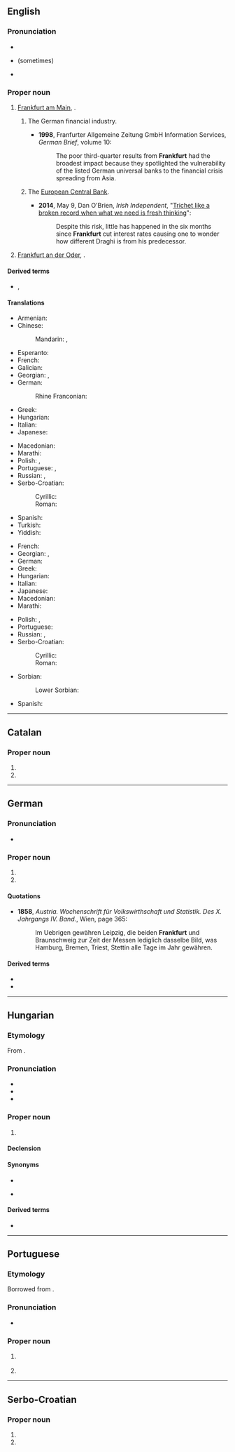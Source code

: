 {{also|frankfurt}}
==English==
{{wikipedia}}

===Pronunciation===
* {{IPA|en|/ˈfɹæŋkfə(ɹ)t/}}
* {{homophones|en|Frankfort}} (sometimes)
* {{audio|en|LL-Q1860 (eng)-Vealhurl-Frankfurt.wav |Audio (UK)}}

===Proper noun===
{{en-proper noun}}

# [[Frankfurt am Main]], {{place|en|a=the|largest city|s/Hesse|in central|c/Germany}}.
## {{lb|en|metonymically}} The German financial industry.
##* '''1998''', Franfurter Allgemeine Zeitung GmbH Information Services, ''German Brief'', volume 10:
##*: The poor third-quarter results from '''Frankfurt''' had the broadest impact because they spotlighted the vulnerability of the listed German universal banks to the financial crisis spreading from Asia.
## {{lb|en|metonymically}} The [[w:European Central Bank|European Central Bank]].
##* '''2014''', May 9, Dan O'Brien, ''Irish Independent'', "[http://www.independent.ie/opinion/analysis/trichet-like-a-broken-record-when-what-we-need-is-fresh-thinking-30258327.html Trichet like a broken record when what we need is fresh thinking]":
##*: Despite this risk, little has happened in the six months since '''Frankfurt''' cut interest rates causing one to wonder how different Draghi is from his predecessor.
# [[Frankfurt an der Oder]], {{place|en|a=a|sizable town|s/Brandenburg|in eastern|c/Germany}}.

====Derived terms====
* {{l|en|frankfurter}}, {{l|en|frank}}

====Translations====
{{trans-top|Frankfurt-am-Main}}
* Armenian: {{t|hy|Ֆրանկֆուրտ}}
* Chinese:
*: Mandarin: {{t+|cmn|法蘭克福}}, {{t+|cmn|法兰克福|tr=Fǎlánkèfú}}
* Esperanto: {{t|eo|Frankfurto}}
* French: {{t+|fr|Francfort}}
* Galician: {{t+|gl|Frankfurt}}
* Georgian: {{t|ka|მაინის ფრანკფურტი}}, {{t|ka|ფრანკფურტი}}
* German: {{t+|de|Frankfurt am Main|n}}
*: Rhine Franconian: {{t|gmw-rfr|Frangford am Maa}} {{qualifier|Palatine}}
* Greek: {{t|el|Φραγκφούρτη|f}}
* Hungarian: {{t+|hu|Frankfurt}}
* Italian: {{t+|it|Francoforte|f}}
* Japanese: {{t|ja|フランクフルト|tr=Furankufuruto}}
{{trans-mid}}
* Macedonian: {{t|mk|Франкфурт|m}}
* Marathi: {{t|mr|फ्रांक्फुर्ट|n}}
* Polish: {{t+|pl|Frankfurt|m}}, {{t+|pl|Frankfurt nad Menem}}
* Portuguese: {{t|pt|Francoforte}}, {{t|pt|Frankfurt}}
* Russian: {{t+|ru|Фра́нкфурт|m}}, {{t+|ru|Фра́нкфурт-на-Ма́йне|m}}
* Serbo-Croatian:
*: Cyrillic: {{t|sh|Франкфурт|m}}
*: Roman: {{t|sh|Frankfurt|m}}
* Spanish: {{t|es|Francfort|m}}
* Turkish: {{t|tr|Frankfurt}}
* Yiddish: {{t|yi|פֿראַנקפֿורט}}
{{trans-bottom}}

{{trans-top|Frankfurt-an-der-Oder}}
* French: {{t+|fr|Francfort}}
* Georgian: {{t|ka|ოდერის ფრანკფურტი}}, {{t|ka|ფრანკფურტი}}
* German: {{t+|de|Frankfurt an der Oder|n}}
* Greek: {{t|el|Φραγκφούρτη|f}}
* Hungarian: {{t+|hu|Frankfurt}}
* Italian: {{t+|it|Francoforte|f}}
* Japanese: {{t|ja|フランクフルト|tr=Furankufuruto}}
* Macedonian: {{t|mk|Франкфурт|m}}
* Marathi: {{t|mr|फ्रांक्फुर्ट|n}}
{{trans-mid}}
* Polish: {{t+|pl|Frankfurt|m}}, {{t+|pl|Frankfurt nad Odrą}}
* Portuguese: {{t|pt|Frankfurt|f}}
* Russian: {{t+|ru|Фра́нкфурт|m}}, {{t+|ru|Фра́нкфурт-на-О́дере|m|tr=Fránkfurt-na-Ódɛre}}
* Serbo-Croatian:
*: Cyrillic: {{t|sh|Франкфурт|m}}
*: Roman: {{t|sh|Frankfurt|m}}
* Sorbian:
*: Lower Sorbian: {{t|dsb|Frankobrod|m}}
* Spanish: {{t|es|Francfort|m}}
{{trans-bottom}}

----

==Catalan==

===Proper noun===
{{ca-proper noun|m}}

# {{place|ca|largest city|s/Hesse|in central|c/Germany|t1=Frankfurt|t2=Frankfurt-am-Main}}
# {{place|ca|sizable town|s/Brandenburg|in eastern|c/Germany|t1=Frankfurt|t2=Frankfurt-an-der-Oder}}

----

==German==

===Pronunciation===
* {{audio|de|De-Frankfurt.OGG|audio}}

===Proper noun===
{{head|de|proper noun|g=n|genitive|Frankfurts|plural|Frankfurt}}

# {{place|de|largest city|s/Hesse|in central|c/Germany|t1=Frankfurt|t2=Frankfurt am Main}}
# {{place|de|sizable town|s/Brandenburg|in eastern|c/Germany|t1=Frankfurt|t2=Frankfurt an der Oder}}

====Quotations====
* '''1858''', ''Austria. Wochenschrift für Volkswirthschaft und Statistik. Des X. Jahrgangs IV. Band.'', Wien, page 365:
*: Im Uebrigen gewähren Leipzig, die beiden '''Frankfurt''' und Braunschweig zur Zeit der Messen lediglich dasselbe Bild, was Hamburg, Bremen, Triest, Stettin alle Tage im Jahr gewähren.

====Derived terms====
* {{l|de|Frankfurt am Main}}
* {{l|de|Frankfurt an der Oder}}

----

==Hungarian==
{{swp|lang=hu}}
===Etymology===
From {{bor|hu|de|Frankfurt}}.

===Pronunciation===
* {{hu-IPA}}
* {{rhymes|hu|urt}}
* {{hyphenation|hu|Frank|furt}}

===Proper noun===
{{head|hu|proper noun}}

# {{place|hu|t1=Frankfurt|largest city|state/Hesse|c/Germany}}

====Declension====
{{hu-infl-nom|Frankfurto|o|n=sg}}{{hu-pos-otok|Frankfurt|j|jai|n=sg}}

====Synonyms====
* {{l|hu|Frankfurt am Main}}
* {{l|hu|Majna-Frankfurt}} {{q|rare}}

====Derived terms====
* {{l|hu|frankfurti}}

----

==Portuguese==

===Etymology===
Borrowed from {{bor|pt|de|Frankfurt}}.

===Pronunciation===
* {{a|Brazil}} {{IPA|pt|/ˌfɾɐ̃k.ˈfuʁt͡ʃ/|/ˈfɾɐ̃k.fuʁt͡ʃ/}}

===Proper noun===
{{pt-proper noun|f}}

# {{place|pt|largest city|s/Hesse|in central|c/Germany|t1=Frankfurt|t2=Frankfurt-am-Main}}
#: {{syn|pt|Francoforte}}
# {{place|pt|sizable town|s/Brandenburg|in eastern|c/Germany|t1=Frankfurt|t2=Frankfurt-an-der-Oder}}

----

==Serbo-Croatian==
{{wikipedia|lang=sh}}

===Proper noun===
{{sh-proper noun|g=m}}

# {{place|sh|largest city|s/Hesse|in central|c/Germany|t1=Frankfurt|t2=Frankfurt-am-Main}}
# {{place|sh|sizable town|s/Brandenburg|in eastern|c/Germany|t1=Frankfurt|t2=Frankfurt-an-der-Oder}}